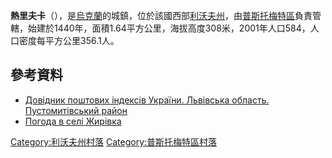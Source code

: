 {{coord|49|44|7|N|24|4|15|E|scale:100000|display=title}}

'''熱里夫卡'''（{{lang-uk|Жирівка}}），是[[烏克蘭|烏克蘭]]的城鎮，位於該國西部[[利沃夫州|利沃夫州]]，由[[普斯托梅特區|普斯托梅特區]]負責管轄，始建於1440年，面積1.64平方公里，海拔高度308米，2001年人口584，人口密度每平方公里356.1人。

==參考資料==
*[http://www.uaidx.com/13/298/index Довідник поштових індексів України. Львівська область. Пустомитівський район] {{Wayback|url=http://www.uaidx.com/13/298/index |date=20161011013019 }}
* [http://weather.in.ua/ua/l'vovskaja/7742 Погода в селі Жирівка] {{Wayback|url=http://weather.in.ua/ua/l%27vovskaja/7742 |date=20111221173527 }}

[[Category:利沃夫州村落|Category:利沃夫州村落]]
[[Category:普斯托梅特區村落|Category:普斯托梅特區村落]]

{{Lviv-geo-stub}}